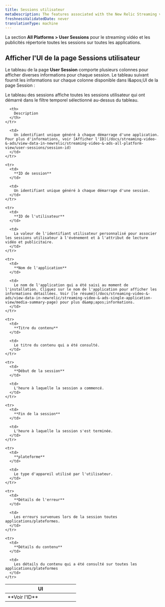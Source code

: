 ```yaml
---
title: Sessions utilisateur
metaDescription: The features associated with the New Relic Streaming video & ads.
freshnessValidatedDate: never
translationType: machine
---
```


La section **All Platforms &gt; User Sessions** pour le streaming vidéo et les publicités répertorie toutes les sessions sur toutes les applications.

## Afficher l'UI de la page Sessions utilisateur

Le tableau de la page **User Session** comporte plusieurs colonnes pour afficher diverses informations pour chaque session. Le tableau suivant fournit les informations sur chaque colonne disponible dans l&amp;apos;UI de la page Session :

<Callout variant="important">
  Le tableau des sessions affiche toutes les sessions utilisateur qui ont démarré dans le filtre temporel sélectionné au-dessus du tableau.
</Callout>

<table>
  <thead>
    <tr>
      <th width="50%">
        UI
      </th>

      <th>
        Description
      </th>
    </tr>
  </thead>

  <tbody>
    <tr>
      <td>
        **Voir l'ID**
      </td>

      <td>
        Un identifiant unique généré à chaque démarrage d'une application. Pour plus d'informations, voir [Afficher l'ID](/docs/streaming-video-&-ads/view-data-in-newrelic/streaming-video-&-ads-all-platform-view/user-sessions/session-id)
      </td>
    </tr>

    <tr>
      <td>
        **ID de session**
      </td>

      <td>
        Un identifiant unique généré à chaque démarrage d'une session.
      </td>
    </tr>

    <tr>
      <td>
        **ID de l'utilisateur**
      </td>

      <td>
        La valeur de l'identifiant utilisateur personnalisé pour associer les sessions utilisateur à l'événement et à l'attribut de lecture vidéo et publicitaire.
      </td>
    </tr>

    <tr>
      <td>
        **Nom de l'application**
      </td>

      <td>
        Le nom de l'application qui a été saisi au moment de l'installation. Cliquez sur le nom de l'application pour afficher les informations détaillées. Voir [le résumé](/docs/streaming-video-&-ads/view-data-in-newrelic/streaming-video-&-ads-single-application-view/media-summary-page) pour plus d&amp;apos;informations.
      </td>
    </tr>

    <tr>
      <td>
        **Titre du contenu**
      </td>

      <td>
        Le titre du contenu qui a été consulté.
      </td>
    </tr>

    <tr>
      <td>
        **Début de la session**
      </td>

      <td>
        L'heure à laquelle la session a commencé.
      </td>
    </tr>

    <tr>
      <td>
        **Fin de la session**
      </td>

      <td>
        L'heure à laquelle la session s'est terminée.
      </td>
    </tr>

    <tr>
      <td>
        **plateforme**
      </td>

      <td>
        Le type d'appareil utilisé par l'utilisateur.
      </td>
    </tr>

    <tr>
      <td>
        **Détails de l'erreur**
      </td>

      <td>
        Les erreurs survenues lors de la session toutes applications/plateformes.
      </td>
    </tr>

    <tr>
      <td>
        **Détails du contenu**
      </td>

      <td>
        Les détails du contenu qui a été consulté sur toutes les applications/plateformes
      </td>
    </tr>
  </tbody>
</table>